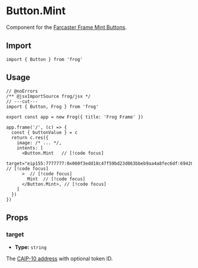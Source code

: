 # Button.Mint

Component for the [Farcaster Frame Mint Buttons](https://warpcast.notion.site/Frames-Mint-action-Public-cea0d2249e3e41dbafb2e9ab23107275).

## Import

```tsx twoslash
import { Button } from 'frog'
```

## Usage

```tsx twoslash
// @noErrors
/** @jsxImportSource frog/jsx */
// ---cut---
import { Button, Frog } from 'frog'

export const app = new Frog({ title: 'Frog Frame' })

app.frame('/', (c) => {
  const { buttonValue } = c
  return c.res({
    image: /* ... */,
    intents: [
      <Button.Mint   // [!code focus]
        target="eip155:7777777:0x060f3edd18c47f59bd23d063bbeb9aa4a8fec6df:69420"  // [!code focus]
      >  // [!code focus]
        Mint  // [!code focus]
      </Button.Mint>, // [!code focus]
    ]
  })
})
```

## Props

### target

- **Type:** `string`

The [CAIP-10 address](https://github.com/ChainAgnostic/CAIPs/blob/main/CAIPs/caip-10.md) with optional token ID.
